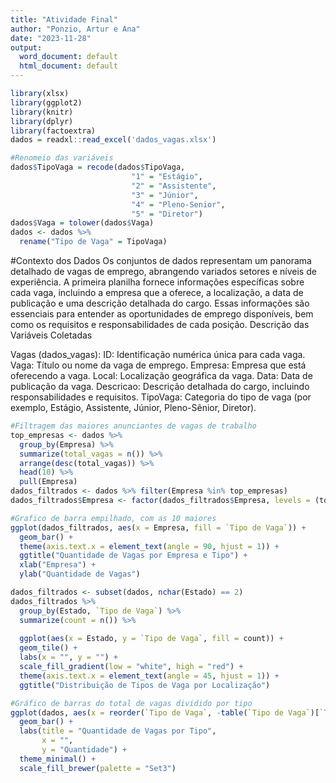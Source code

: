 ```yaml
---
title: "Atividade Final"
author: "Ponzio, Artur e Ana"
date: "2023-11-28"
output:
  word_document: default
  html_document: default
---
```


```R
library(xlsx)
library(ggplot2)
library(knitr)
library(dplyr)
library(factoextra)
dados = readxl::read_excel('dados_vagas.xlsx')

#Renomeio das variáveis
dados$TipoVaga = recode(dados$TipoVaga, 
                           "1" = "Estágio",
                           "2" = "Assistente",
                           "3" = "Júnior",
                           "4" = "Pleno-Senior",
                           "5" = "Diretor")
dados$Vaga = tolower(dados$Vaga)
dados <- dados %>%
  rename("Tipo de Vaga" = TipoVaga)
```


#Contexto dos Dados
Os conjuntos de dados representam um panorama detalhado de vagas de emprego, abrangendo variados setores e níveis de experiência. A primeira planilha fornece informações específicas sobre cada vaga, incluindo a empresa que a oferece, a localização, a data de publicação e uma descrição detalhada do cargo. Essas informações são essenciais para entender as oportunidades de emprego disponíveis, bem como os requisitos e responsabilidades de cada posição.
Descrição das Variáveis Coletadas

Vagas (dados_vagas):
ID: Identificação numérica única para cada vaga.
Vaga: Título ou nome da vaga de emprego.
Empresa: Empresa que está oferecendo a vaga.
Local: Localização geográfica da vaga.
Data: Data de publicação da vaga.
Descricao: Descrição detalhada do cargo, incluindo responsabilidades e requisitos.
TipoVaga: Categoria do tipo de vaga (por exemplo, Estágio, Assistente, Júnior, Pleno-Sênior, Diretor).


```r
#Filtragem das maiores anunciantes de vagas de trabalho
top_empresas <- dados %>%
  group_by(Empresa) %>%
  summarize(total_vagas = n()) %>%
  arrange(desc(total_vagas)) %>%
  head(10) %>%
  pull(Empresa)
dados_filtrados <- dados %>% filter(Empresa %in% top_empresas)
dados_filtrados$Empresa <- factor(dados_filtrados$Empresa, levels = (top_empresas))

#Grafico de barra empilhado, com as 10 maiores
ggplot(dados_filtrados, aes(x = Empresa, fill = `Tipo de Vaga`)) +
  geom_bar() +
  theme(axis.text.x = element_text(angle = 90, hjust = 1)) +
  ggtitle("Quantidade de Vagas por Empresa e Tipo") +
  xlab("Empresa") +
  ylab("Quantidade de Vagas")
```

```r
dados_filtrados <- subset(dados, nchar(Estado) == 2)
dados_filtrados %>%
  group_by(Estado, `Tipo de Vaga`) %>%
  summarize(count = n()) %>%
  
  ggplot(aes(x = Estado, y = `Tipo de Vaga`, fill = count)) +
  geom_tile() +
  labs(x = "", y = "") + 
  scale_fill_gradient(low = "white", high = "red") +
  theme(axis.text.x = element_text(angle = 45, hjust = 1)) +
  ggtitle("Distribuição de Tipos de Vaga por Localização")
```

```r
#Gráfico de barras do total de vagas dividido por tipo
ggplot(dados, aes(x = reorder(`Tipo de Vaga`, -table(`Tipo de Vaga`)[`Tipo de Vaga`]), fill = `Tipo de Vaga`)) +
  geom_bar() +
  labs(title = "Quantidade de Vagas por Tipo",
       x = "",
       y = "Quantidade") +
  theme_minimal() +
  scale_fill_brewer(palette = "Set3")
```